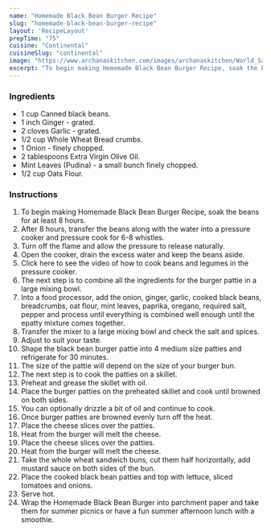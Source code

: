 ---
name: "Homemade Black Bean Burger Recipe"
slug: "homemade-black-bean-burger-recipe"
layout: 'RecipeLayout'
prepTime: "75"
cuisine: "Continental"
cuisineSlug: "continental"
image: "https://www.archanaskitchen.com/images/archanaskitchen/World_Sandwiches_Burgers_Wraps/Homemade_Black_Bean_Burger_Recipe-1.jpg"
excerpt: "To begin making Homemade Black Bean Burger Recipe, soak the beans for at least 8 hours"
---

### Ingredients

- 1 cup Canned black beans.
- 1 inch Ginger - grated.
- 2 cloves Garlic - grated.
- 1/2 cup Whole Wheat Bread crumbs.
- 1 Onion - finely chopped.
- 2 tablespoons Extra Virgin Olive Oil.
- Mint Leaves (Pudina) - a small bunch finely chopped.
- 1/2 cup Oats Flour.

### Instructions

1. To begin making Homemade Black Bean Burger Recipe, soak the beans for at least 8 hours.
1. After 8 hours, transfer the beans along with the water into a pressure cooker and pressure cook for 6-8 whistles.
1. Turn off the flame and allow the pressure to release naturally.
1. Open the cooker, drain the excess water and keep the beans aside.
1. Click here to see the video of how to cook beans and legumes in the pressure cooker.
1. The next step is to combine all the ingredients for the burger pattie in a large mixing bowl.
1. Into a food processor, add the onion, ginger, garlic, cooked black beans, breadcrumbs, oat flour, mint leaves, paprika, oregano, required salt, pepper and process until everything is combined well enough until the epatty mixture comes together.
1. Transfer the mixer to a large mixing bowl and check the salt and spices.
1. Adjust to suit your taste.
1. Shape the black bean burger pattie into 4 medium size patties and refrigerate for 30 minutes.
1. The size of the pattie will depend on the size of your burger bun.
1. The next step is to cook the patties on a skillet.
1. Preheat and grease the skillet with oil.
1. Place the burger patties on the preheated skillet and cook until browned on both sides.
1. You can optionally drizzle a bit of oil and continue to cook.
1. Once burger patties are browned evenly turn off the heat.
1. Place the cheese slices over the patties.
1. Heat from the burger will melt the cheese.
1. Place the cheese slices over the patties.
1. Heat from the burger will melt the cheese.
1. Take the whole wheat sandwich buns, cut them half horizontally, add mustard sauce on both sides of the bun.
1. Place the cooked black bean patties and top with lettuce, sliced tomatoes and onions.
1. Serve hot.
1. Wrap the Homemade Black Bean Burger into parchment paper and take them for summer picnics or have a fun summer afternoon lunch with a smoothie.
